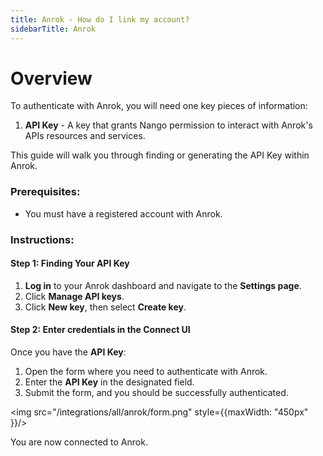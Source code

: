 ```yaml
---
title: Anrok - How do I link my account?
sidebarTitle: Anrok
---
```


# Overview

To authenticate with Anrok, you will need one key pieces of information:
1. **API Key** - A key that grants Nango permission to interact with Anrok's APIs resources and services.

This guide will walk you through finding or generating the API Key within Anrok.

### Prerequisites:

- You must have a registered account with Anrok.

### Instructions:

#### Step 1: Finding Your API Key
1. **Log in** to your Anrok dashboard and navigate to the **Settings page**.
2. Click **Manage API keys**.
3. Click **New key**, then select **Create key**.

#### Step 2: Enter credentials in the Connect UI

Once you have the **API Key**:
1. Open the form where you need to authenticate with Anrok.
2. Enter the **API Key** in the designated field.
3. Submit the form, and you should be successfully authenticated.


<img src="/integrations/all/anrok/form.png" style={{maxWidth: "450px" }}/>

You are now connected to Anrok.
